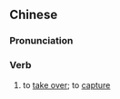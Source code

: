 ==Chinese==
{{zh-forms|s=收缴}}

===Pronunciation===
{{zh-pron
|m=shōujiǎo
|c=sau1 giu2
|mn=qz,xm,zz:siu-kiáu
|cat=v
}}

===Verb===
{{zh-verb}}

# to [[take over]]; to [[capture]]